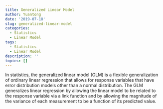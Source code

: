 ```yaml
---
title: Generalized Linear Model
author: Yuantong
date: '2019-07-18'
slug: generalized-linear-model
categories:
  - Statistics
  - Linear Model
tags:
  - Statistics
  - Linear Model
description: ''
topics: []
---
```


In statistics, the generalized linear model (GLM) is a flexible generalization of ordinary linear regression that allows for response variables that have error distribution models other than a normal distribution. The GLM generalizes linear regression by allowing the linear model to be related to the response variable via a link function and by allowing the magnitude of the variance of each measurement to be a function of its predicted value.


